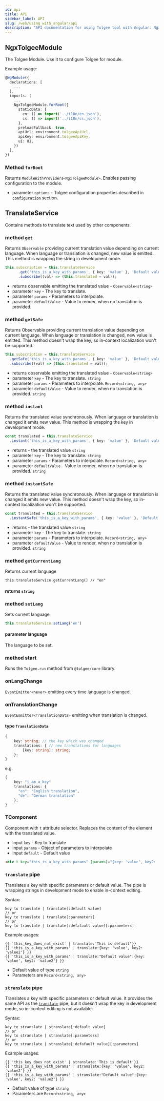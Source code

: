 ```yaml
---
id: api
title: API
sidebar_label: API
slug: /web/using_with_angular/api
description: "API documentation for using Tolgee tool with Angular: NgxTolgeeModule​, TranslateService, T-component and others."
---
```


## NgxTolgeeModule
The Tolgee Module. Use it to configure Tolgee for module.

Example usage:
```ts
@NgModule({
  declarations: [
    ...
  ],
  imports: [
    ...
    NgxTolgeeModule.forRoot({
      staticData: {
        en: () => import('../i18n/en.json'),
        cs: () => import('../i18n/cs.json'),
      },
      preloadFallback: true,
      apiUrl: environment.tolgeeApiUrl,
      apiKey: environment.tolgeeApiKey,
      ui: UI,
    })
  ],
})
```

### Method `forRoot`
Returns `ModuleWithProviders<NgxTolgeeModule>`. Enables passing configuration to the module.

- parameter `options` - Tolgee configuration properties described in [`configuration`](../configuration) section.

## TranslateService
Contains methods to translate text used by other components.

### method `get`
Returns `Observable` providing current translation value depending on current language. When language or translation
is changed, new value is emitted. This method is wrapping the string in development mode.

```ts
this.subscription = this.translateService
      .get('this_is_a_key_with_params', { key: 'value' }, 'Default value')
      .subscribe((val) => (this.translated = val));
```

- returns observable emitting the translated value - `Observable<string>`
- parameter `key` - The key to translate.
- parameter `params` - Parameters to interpolate.
- parameter `defaultValue` - Value to render, when no translation is provided.

### method `getSafe`
Returns Observable providing current translation value depending on current language. When language or translation
is changed, new value is emitted. This method doesn't wrap the key, so in-context localization won't be supported.

```ts
this.subscription = this.translateService
  .getSafe('this_is_a_key_with_params', { key: 'value' }, 'Default value')
  .subscribe((val) => (this.translated = val));
```

- returns observable emitting the translated value - `Observable<string>`
- parameter `key` - The key to translate. `string`
- parameter `params` - Parameters to interpolate. `Record<string, any>`
- parameter `defaultValue` - Value to render, when no translation is provided. `string`

### method `instant`
Returns the translated value synchronously. When language or translation
is changed it emits new value. This method is wrapping the key in development mode.

```ts
const translated = this.translateService
  .instant('this_is_a_key_with_params', { key: 'value' }, 'Default value')
```

- returns - the translated value `string`
- parameter `key` - The key to translate. `string`
- parameter `params` - Parameters to interpolate. `Record<string, any>`
- parameter `defaultValue` - Value to render, when no translation is provided. `string`

### method `instantSafe`
Returns the translated value synchronously. When language or translation
is changed it emits new value. This method doesn't wrap the key, so in-context localization won't be supported.

```ts
const translated = this.translateService
  .instantSafe('this_is_a_key_with_params', { key: 'value' }, 'Default value')
```

- returns - the translated value `string`
- parameter `key` - The key to translate. `string`
- parameter `params` - Parameters to interpolate. `Record<string, any>`
- parameter `defaultValue` - Value to render, when no translation is provided. `string`

### method `getCurrentLang`
Returns current language

```
this.translateService.getCurrentLang() // "en"
```

#### returns `string`

### method `setLang`
Sets current language
```ts
this.translateService.setLang('en')
```

#### parameter language
The language to be set.

### method start
Runs the `Tolgee.run` method from `@tolgee/core` library.

### onLangChange
`EventEmitter<never>` emitting every time language is changed.

### onTranslationChange
`EventEmmitter<TranslationData>` emitting when translation is changed.

#### type `TranslationData`
```ts
{
    key: string; // the key which was changed
    translations: { // new translations for languages
        [key: string]: string;
    };
}
```
e.g.
```ts
{
    key: "i_am_a_key"
    translations: {
      "en": "English translation",
      "de": "German translation"
    };
}
```

### TComponent
Component with `t` attribute selector. Replaces the content of the element with the translated value.

- Input `key` - Key to translate
- Input `params` - Object of parameters to interpolate
- Input `default` - Default value

```html
<div t key="this_is_a_key_with_params" [params]="{key: 'value', key2: 'value2'}"></div>
```

### `translate` pipe
Translates a key with specific parameters or default value. The pipe is wrapping strings
in development mode to enable in-context editing.

Syntax:
```
key to translate | translate[:default value]
// or
key to translate | translate[:parameters]
// or
key to translate | translate[:defafault value][:parameters]
```

Example usages:
```angular2html
{{ 'this_key_does_not_exist' | translate:'This is default'}}
{{ 'this_is_a_key_with_params' | translate:{key: 'value', key2: 'value2'} }}
{{ 'this_is_a_key_with_params' | translate:"Default value":{key: 'value', key2: 'value2'} }}
```
- Default value of type `string`
- Parameters are `Record<string, any>`


### `stranslate` pipe
Translates a key with specific parameters or default value. It provides the same API as the [`translate`](#translate-pipe)
pipe, but it doesn't wrap the key in development mode, so in-context editing is not available.


Syntax:
```
key to stranslate | stranslate[:default value]
// or
key to stranslate | stranslate[:parameters]
// or
key to stranslate | stranslate[:defafault value][:parameters]
```

Example usages:
```angular2html
{{ 'this_key_does_not_exist' | stranslate:'This is default'}}
{{ 'this_is_a_key_with_params' | stranslate:{key: 'value', key2: 'value2'} }}
{{ 'this_is_a_key_with_params' | stranslate:"Default value":{key: 'value', key2: 'value2'} }}
```
- Default value of type `string`
- Parameters are `Record<string, any>`
